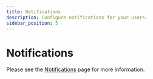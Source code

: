 ```yaml
---
title: Notifications
description: Configure notifications for your users.
sidebar_position: 5
---
```


# Notifications

Please see the [Notifications](/using-seerr/notifications) page for more information.
